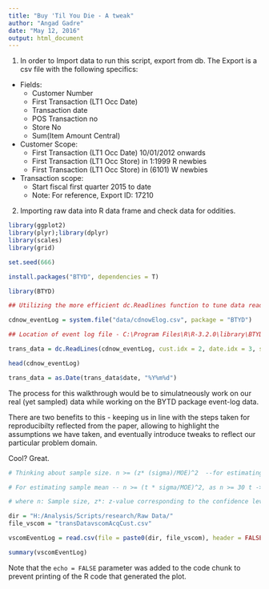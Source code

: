 ```yaml
---
title: "Buy 'Til You Die - A tweak"
author: "Angad Gadre"
date: "May 12, 2016"
output: html_document
---
```


1. In order to Import data to run this script, export from db. The Export is a csv file with the following specifics:

* Fields:
    + Customer Number
    + First Transaction (LT1 Occ Date)
    + Transaction date
    + POS Transaction no
    + Store No
    + Sum(Item Amount Central)

* Customer Scope:
    + First Transaction (LT1 Occ Date) 10/01/2012 onwards
    + First Transaction (LT1 Occ Store) in 1:1999 R newbies
    + First Transaction (LT1 Occ Store) in (6101) W newbies

* Transaction scope:
    + Start fiscal first quarter 2015 to date
    + Note: For reference, Export ID: 17210

2. Importing raw data into R data frame and check data for oddities.

```r
library(ggplot2)
library(plyr);library(dplyr)
library(scales)
library(grid)

set.seed(666)

install.packages("BTYD", dependencies = T)

library(BTYD)

## Utilizing the more efficient dc.Readlines function to tune data read from supported event log or transaction data file

cdnow_eventLog = system.file("data/cdnowElog.csv", package = "BTYD")

## Location of event log file - C:\Program Files\R\R-3.2.0\library\BTYD\data

trans_data = dc.ReadLines(cdnow_eventLog, cust.idx = 2, date.idx = 3, sales.idx = 5)

head(cdnow_eventLog)

trans_data = as.Date(trans_data$date, "%Y%m%d")


```

The process for this walkthrough would be to simulatneously work on our real (yet sampled) data while working on the BYTD package event-log data.

There are two benefits to this - keeping us in line with the steps taken for reproducibilty reflected from the paper, allowing to highlight the assumptions we have taken, and eventually introduce tweaks to reflect our particular problem domain.

Cool? Great.

```r
# Thinking about sample size. n >= (z* (sigma)/MOE)^2  --for estimating sample proportions

# For estimating sample mean -- n >= (t * sigma/MOE)^2, as n >= 30 t -> z*

# where n: Sample size, z*: z-value corresponding to the confidence level we need, sigma: sample std dev or estimated population std dev, MOE: Margin of error (the sample statistic we are going to measure from the sampling defines what the MOE we want to employ. For example--)

dir = "H:/Analysis/Scripts/research/Raw Data/"
file_vscom = "transDatavscomAcqCust.csv"

vscomEventLog = read.csv(file = paste0(dir, file_vscom), header = FALSE, col.names = c("Customer_no", "First_trans_date", "Transaction_date", "Sum_trans_amount_central"), colClasses = c("factor", "factor", "factor", "numeric"), na.strings = c(" ", "NA"))

summary(vscomEventLog)


```
Note that the `echo = FALSE` parameter was added to the code chunk to prevent printing of the R code that generated the plot.
